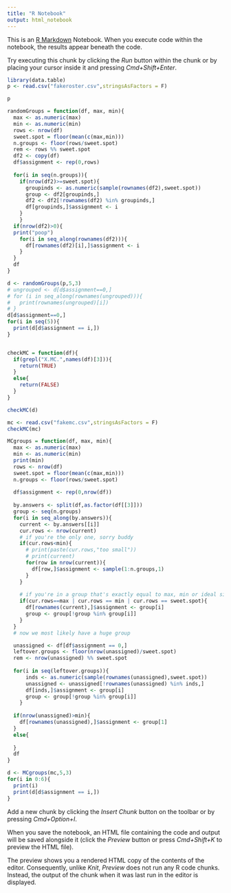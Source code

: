 ```yaml
---
title: "R Notebook"
output: html_notebook
---
```


This is an [R Markdown](http://rmarkdown.rstudio.com) Notebook. When you execute code within the notebook, the results appear beneath the code. 

Try executing this chunk by clicking the *Run* button within the chunk or by placing your cursor inside it and pressing *Cmd+Shift+Enter*. 

```r
library(data.table)
p <- read.csv("fakeroster.csv",stringsAsFactors = F)

p

randomGroups = function(df, max, min){
  max <- as.numeric(max)
  min <- as.numeric(min)
  rows <- nrow(df)
  sweet.spot = floor(mean(c(max,min)))
  n.groups <- floor(rows/sweet.spot)
  rem <- rows %% sweet.spot
  df2 <- copy(df)
  df$assignment <- rep(0,rows)
  
  for(i in seq(n.groups)){
    if(nrow(df2)>=sweet.spot){
      groupinds <- as.numeric(sample(rownames(df2),sweet.spot))
      group <- df2[groupinds,]
      df2 <- df2[!rownames(df2) %in% groupinds,]
      df[groupinds,]$assignment <- i
    }
    }
  if(nrow(df2)>0){
  print("poop")
    for(i in seq_along(rownames(df2))){
      df[rownames(df2)[i],]$assignment <- i
    }
  }
  df
}

d <- randomGroups(p,5,3)
# ungrouped <- d[d$assignment==0,]
# for (i in seq_along(rownames(ungrouped))){
#   print(rownames(ungrouped)[i])
# }
d[d$assignment==0,]
for(i in seq(5)){
  print(d[d$assignment == i,])
}


checkMC = function(df){
  if(grepl("X.MC.",names(df)[3])){
    return(TRUE)
  }
  else{
    return(FALSE)
  }
}

checkMC(d)
```

```r
mc <- read.csv("fakemc.csv",stringsAsFactors = F)
checkMC(mc)

MCgroups = function(df, max, min){
  max <- as.numeric(max)
  min <- as.numeric(min)
  print(min)
  rows <- nrow(df)
  sweet.spot = floor(mean(c(max,min)))
  n.groups <- floor(rows/sweet.spot)
  
  df$assignment <- rep(0,nrow(df))
  
  by.answers <- split(df,as.factor(df[[3]]))
  group <- seq(n.groups)
  for(i in seq_along(by.answers)){
    current <- by.answers[[i]]
    cur.rows <- nrow(current)
    # if you're the only one, sorry buddy
    if(cur.rows<min){
      # print(paste(cur.rows,"too small"))
      # print(current)
      for(row in nrow(current)){
        df[row,]$assignment <- sample(1:n.groups,1)
      }
    }
    
    # if you're in a group that's exactly equal to max, min or ideal size, then you're all in a group
    if(cur.rows==max | cur.rows == min | cur.rows == sweet.spot){
      df[rownames(current),]$assignment <- group[i]
      group <- group[!group %in% group[i]]
    }
  }
  # now we most likely have a huge group

  unassigned <- df[df$assignment == 0,]
  leftover.groups <- floor(nrow(unassigned)/sweet.spot)
  rem <- nrow(unassigned) %% sweet.spot
  
  for(i in seq(leftover.groups)){
      inds <- as.numeric(sample(rownames(unassigned),sweet.spot))
      unassigned <- unassigned[!rownames(unassigned) %in% inds,]
      df[inds,]$assignment <- group[i]
      group <- group[!group %in% group[i]]
    }
  
  if(nrow(unassigned)>min){
    df[rownames(unassigned),]$assignment <- group[1]
  }
  else{
    
  }
  df
}

d <- MCgroups(mc,5,3)
for(i in 0:6){
  print(i)
  print(d[d$assignment == i,])
}

```

Add a new chunk by clicking the *Insert Chunk* button on the toolbar or by pressing *Cmd+Option+I*.

When you save the notebook, an HTML file containing the code and output will be saved alongside it (click the *Preview* button or press *Cmd+Shift+K* to preview the HTML file). 

The preview shows you a rendered HTML copy of the contents of the editor. Consequently, unlike *Knit*, *Preview* does not run any R code chunks. Instead, the output of the chunk when it was last run in the editor is displayed.

